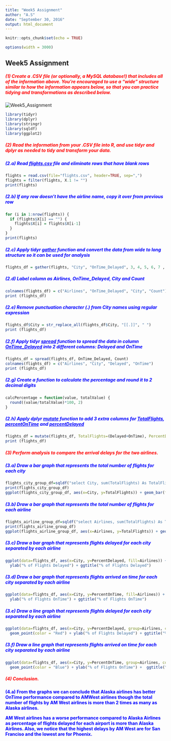 ```yaml
---
title: "Week5 Assignment"
author: "A.S"
date: "September 30, 2016"
output: html_document
---
```


```r
knitr::opts_chunk$set(echo = TRUE)
```
```r
options(width = 3000)
```

## Week5 Assignment
##### <span style="color:red"><b> (1) Create a .CSV file (or optionally, a MySQL database!) that includes all of the information above. You’re encouraged to use a “wide” structure similar to how the information appears below, so that you can practice tidying and transformations as described below.</b></span>

<div id="bg">
  <img src="Week5_Assignment.png" alt="Week5_Assignment">
</div>  


```r
library(tidyr)
library(dplyr)
library(stringr)
library(sqldf)
library(ggplot2)
```

##### <span style="color:red"><b> (2) Read the information from your .CSV file into R, and use tidyr and dplyr as needed to tidy and transform your data.</b></span>

##### <span style="color:blue"><b> (2.a) Read <i><u>flights.csv</i></u> file and eliminate rows that have blank rows</b></span>
```r
flights = read.csv(file="flights.csv", header=TRUE, sep=",")
flights = filter(flights, X.1 != "")
print(flights)
```

##### <span style="color:blue"><b> (2.b) If any row doesn't have the airline name, copy it over from previous row</b></span>
```r
for (i in 1:nrow(flights)) {
  if (flights$X[i] == "") {
    flights$X[i] = flights$X[i-1]
  }
}
print(flights)
```

##### <span style="color:blue"><b> (2.c) Apply tidyr <i><u>gather</u></i> function and convert the data from wide to long structure so it can be used for analysis</b></span>
```r
flights_df = gather(flights, "City", "OnTime_Delayed", 3, 4, 5, 6, 7 , na.rm = FALSE, convert = FALSE)
```


##### <span style="color:blue"><b> (2.d) Label column as Airlines, OnTime_Delayed, City and Count</b></span>
```r
colnames(flights_df) = c("Airlines", "OnTime_Delayed", "City", "Count")
print (flights_df)
```


##### <span style="color:blue"><b> (2.e) Remove punctuation character (.) from City names using regular expression</b></span>
```r
flights_df$City = str_replace_all(flights_df$City, "[[.]]", " ")
print (flights_df)
```

##### <span style="color:blue"><b> (2.f) Apply tidyr <i><u>spread</i></u> function to spread the data in column <i><u>OnTime_Delayed</i></u> into 2 different columns: Delayed and OnTime</b></span>
```r
flights_df = spread(flights_df, OnTime_Delayed, Count)
colnames(flights_df) = c("Airlines", "City", "Delayed", "OnTime")
print (flights_df)
```

##### <span style="color:blue"><b> (2.g) Create a function to calculate the percentage and round it to 2 decimal digits</b></span>
```r
calcPercentage = function(value, totalValue) {
  round((value/totalValue)*100, 2)
}
```

##### <span style="color:blue"><b> (2.h) Apply dplyr <i><u>mutate</i></u> function to add 3 extra columns for <i><u>TotalFlights</i></u>, <i><u>percentOnTime</i></u> and <i><u>percentDelayed</i></u></b></span>
```r
flights_df = mutate(flights_df, TotalFlights=(Delayed+OnTime), PercentDelayed=calcPercentage(Delayed, TotalFlights), PercentOnTime=calcPercentage(OnTime, TotalFlights))
print (flights_df)
```

##### <span style="color:red"><b>(3) Perform analysis to compare the arrival delays for the two airlines.</b></span>
##### <span style="color:blue"><b> (3.a) Draw a bar graph that represents the total number of flights for each city</b></span>
```r
flights_city_group_df=sqldf("select City, sum(TotalFlights) As TotalFlights from flights_df group by City")
print(flights_city_group_df)
ggplot(flights_city_group_df, aes(x=City, y=TotalFlights)) + geom_bar(fill="#8877aa", color="black", stat="identity")
```

##### <span style="color:blue"><b> (3.b) Draw a bar graph that represents the total number of flights for each airline</b></span>
```r
flights_airline_group_df=sqldf("select Airlines, sum(TotalFlights) As TotalFlights from flights_df group by Airlines")
print(flights_airline_group_df)
ggplot(flights_airline_group_df, aes(x=Airlines, y=TotalFlights)) + geom_bar(fill="#87ffaa", color="black", stat="identity")
```

##### <span style="color:blue"><b> (3.c) Draw a bar graph that represents flights delayed for each city separated by each airline</b></span>
```r
ggplot(data=flights_df, aes(x=City, y=PercentDelayed, fill=Airlines)) + geom_bar(stat="identity", position="dodge") + 
  ylab("% of Flights Delayed") + ggtitle("% of Flights Delayed")
```  

##### <span style="color:blue"><b> (3.d) Draw a bar graph that represents flights arrived on time for each city separated by each airline</b></span>
```r
ggplot(data=flights_df, aes(x=City, y=PercentOnTime, fill=Airlines)) + geom_bar(stat="identity", position="dodge") + 
  ylab("% of Flights OnTime") + ggtitle("% of Flights OnTime") 
```

##### <span style="color:blue"><b> (3.e) Draw a line graph that represents flights delayed for each city separated by each airline</b></span>
```r
ggplot(data=flights_df, aes(x=City, y=PercentDelayed, group=Airlines, color=Airlines)) +  geom_line() + 
  geom_point(color = "Red") + ylab("% of Flights Delayed") + ggtitle("% of Flights Delayed") 
```  

##### <span style="color:blue"><b> (3.f) Draw a line graph that represents flights arrived on time for each city separated by each airline</b></span>
```r
ggplot(data=flights_df, aes(x=City, y=PercentOnTime, group=Airlines, color=Airlines)) +  geom_line() + 
  geom_point(color = "Blue") + ylab("% of Flights OnTime") +  ggtitle("% of Flights OnTime")
```

##### <span style="color:red"><b> (4) Conclusion.</b></span>
<span style="color:blue"><b>(4.a) From the graphs we can conclude that Alaska airlines has better OnTime performance compared to AMWest airlines though the total number of flights by AM West airlines is more than 2 times as many as Alaska airlines. </b></span>

<span style="color:blue"><b> AM West airlines has a worse performance compared to Alaska Airlines as percentage of flights delayed for each airport is more than Alaska Airlines. Also, we notice that the highest delays by AM West are for San Franciso and the lowest are for Phoenix.</b></span></b></span>
```r

```